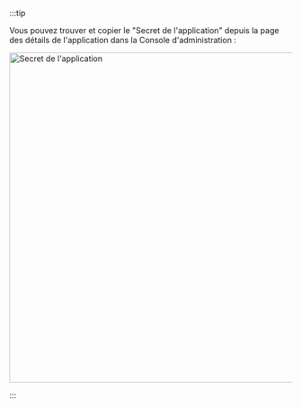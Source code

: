 :::tip

<p>
  Vous pouvez trouver et copier le "Secret de l'application" depuis la page des détails de
  l'application dans la Console d'administration :
</p>

<img alt="Secret de l'application" src="/img/assets/app-secret.png" width="586px" />

:::
